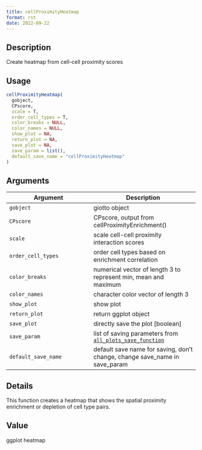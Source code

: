 ```yaml
--- 
title: cellProximityHeatmap 
format: rst 
date: 2022-09-22 
--- 
```


## Description

Create heatmap from cell-cell proximity scores


## Usage

```r
cellProximityHeatmap(
  gobject,
  CPscore,
  scale = T,
  order_cell_types = T,
  color_breaks = NULL,
  color_names = NULL,
  show_plot = NA,
  return_plot = NA,
  save_plot = NA,
  save_param = list(),
  default_save_name = "cellProximityHeatmap"
)
```


## Arguments

Argument      |Description
------------- |----------------
`gobject`     |     giotto object
`CPscore`     |     CPscore, output from cellProximityEnrichment()
`scale`     |     scale cell-cell proximity interaction scores
`order_cell_types`     |     order cell types based on enrichment correlation
`color_breaks`     |     numerical vector of length 3 to represent min, mean and maximum
`color_names`     |     character color vector of length 3
`show_plot`     |     show plot
`return_plot`     |     return ggplot object
`save_plot`     |     directly save the plot [boolean]
`save_param`     |     list of saving parameters from [`all_plots_save_function`](#allplotssavefunction)
`default_save_name`     |     default save name for saving, don't change, change save_name in save_param


## Details

This function creates a heatmap that shows the  spatial proximity
 enrichment or depletion of cell type pairs.


## Value

ggplot heatmap


